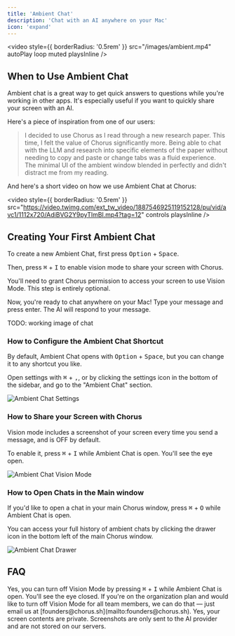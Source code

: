 ```yaml
---
title: 'Ambient Chat'
description: 'Chat with an AI anywhere on your Mac'
icon: 'expand'
---
```


<video
  style={{ borderRadius: '0.5rem' }}
  src="/images/ambient.mp4"
  autoPlay
  loop
  muted
  playsInline
/>

## When to Use Ambient Chat 

Ambient chat is a great way to get quick answers to questions while you're working in other apps. It's especially useful if you want to quickly share your screen with an AI.

Here's a piece of inspiration from one of our users:

> I decided to use Chorus as I read through a new research paper. This time, I felt the value of Chorus significantly more. Being able to chat with the LLM and research into specific elements of the paper without needing to copy and paste or change tabs was a fluid experience. The minimal UI of the ambient window blended in perfectly and didn't distract me from my reading. 

And here's a short video on how we use Ambient Chat at Chorus: 

<video
  style={{ borderRadius: '0.5rem' }}
  src="https://video.twimg.com/ext_tw_video/1887546925119152128/pu/vid/avc1/1112x720/AdiBVG2Y9pyTlmBI.mp4?tag=12"
  controls
  playsInline
/>

## Creating Your First Ambient Chat

To create a new Ambient Chat, first press <kbd>Option</kbd> + <kbd>Space</kbd>. 

Then, press <kbd>⌘</kbd> + <kbd>I</kbd> to enable vision mode to share your screen with Chorus. 

<Note>
  You'll need to grant Chorus permission to access your screen to use Vision Mode. This step is entirely optional.
</Note>

Now, you're ready to chat anywhere on your Mac! Type your message and press enter. The AI will respond to your message.

TODO: working image of chat 

### How to Configure the Ambient Chat Shortcut 

By default, Ambient Chat opens with <kbd>Option</kbd> + <kbd>Space</kbd>, but you can change it to any shortcut you like.

Open settings with <kbd>⌘</kbd> + <kbd>,</kbd>, or by clicking the settings icon in the bottom of the sidebar, and go to the "Ambient Chat" section.

<img src="/images/ambient-settings.png" alt="Ambient Chat Settings" />

### How to Share your Screen with Chorus 

Vision mode includes a screenshot of your screen every time you send a message, and is OFF by default.

To enable it, press <kbd>⌘</kbd> + <kbd>I</kbd> while Ambient Chat is open. You'll see the eye open.

<img src="/images/ambient-enabled.png" alt="Ambient Chat Vision Mode" />

### How to Open Chats in the Main window

If you'd like to open a chat in your main Chorus window, press <kbd>⌘</kbd> + <kbd>O</kbd> while Ambient Chat is open.

You can access your full history of ambient chats by clicking the drawer icon in the bottom left of the main Chorus window. 

<img src="/images/ambient-drawer.png" alt="Ambient Chat Drawer" />


## FAQ

<AccordionGroup>
    <Accordion title="Can I turn off Vision Mode?">
        Yes, you can turn off Vision Mode by pressing <kbd>⌘</kbd> + <kbd>I</kbd> while Ambient Chat is open. You'll see the eye closed.
        If you're on the organization plan and would like to turn off Vision Mode for all team members, we can do that — just email us at [founders@chorus.sh](mailto:founders@chorus.sh).
    </Accordion>
    <Accordion title="Are my screen contents private?">
        Yes, your screen contents are private. Screenshots are only sent to the AI provider and are not stored on our servers.
    </Accordion>
</AccordionGroup>